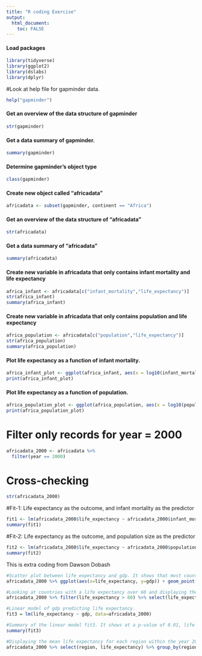 ```yaml
---
title: "R coding Exercise"
output: 
  html_document:
    toc: FALSE
---
```


#### Load packages  

```r
library(tidyverse)
library(ggplot2)
library(dslabs)
library(dplyr)
```
#Look at help file for gapminder data.
```r
help("gapminder") 
```

#### Get an overview of the data structure of gapminder  

```r
str(gapminder)
```

#### Get a data summary of gapminder.

```r
summary(gapminder)
```

#### Determine gapminder's object type  

```r
class(gapminder)
```
#### Create new object called "africadata"

```r
africadata <- subset(gapminder, continent == "Africa") 
```

#### Get an overview of the data structure of "africadata"  

```r
str(africadata)
```

#### Get a data summary of "africadata"  

```r
summary(africadata)
```
#### Create new variable in africadata that only contains infant mortality and life expectancy
```r
africa_infant <- africadata[c("infant_mortality","life_expectancy")]
str(africa_infant)
summary(africa_infant)
```
#### Create new variable in africadata that only contains population and life expectancy

```r
africa_population <- africadata[c("population","life_expectancy")]
str(africa_population)
summary(africa_population)  
```
#### Plot life expectancy as a function of infant mortality.

```r
africa_infant_plot <- ggplot(africa_infant, aes(x = log10(infant_mortality), y = life_expectancy)) + geom_point() + ggtitle("Life Expectancy vs. Infant Mortality in Africa") + xlab("Infant Mortality") + ylab("Life Expectancy")
print(africa_infant_plot)
```
#### Plot life expectancy as a function of population.  

```r
africa_population_plot <- ggplot(africa_population, aes(x = log10(population), y = life_expectancy)) + geom_point() + ggtitle("Population vs. Infant Mortality in Africa") + xlab("Population") + ylab("Life Expectancy")
print(africa_population_plot)
```












# Filter only records  for year = 2000
```r
africadata_2000 <- africadata %>%
  filter(year == 2000)
```


# Cross-checking

```r
str(africadata_2000)
```

#Fit-1: Life expectancy as the outcome, and infant mortality as the predictor

```r
fit1 <- lm(africadata_2000$life_expectancy ~ africadata_2000$infant_mortality)
summary(fit1)
```

#Fit-2: Life expectancy as the outcome, and population size as the predictor

```r
fit2 <- lm(africadata_2000$life_expectancy ~ africadata_2000$population)
summary(fit2)
```

This is extra coding from Dawson Dobash

```r
#Scatter plot between life expectancy and gdp. It shows that most countries with high gdp have high life expectancy
africadata_2000 %>% ggplot(aes(x=life_expectancy, y=gdp)) + geom_point()

#Looking at countries with a life expectancy over 60 and displaying the countries in a descending life expectancy order
africadata_2000 %>% filter(life_expectancy > 60) %>% select(life_expectancy,country, region) %>% arrange(desc(life_expectancy))

#Linear model of gdp predicting life expectancy.
fit3 = lm(life_expectancy ~ gdp, data=africadata_2000)

#Summary of the linear model fit3. It shows at a p-value of 0.01, life expectancy is significant in predicting life expectancy
summary(fit3)

#Displaying the mean life expectancy for each region within the year 2000
africadata_2000 %>% select(region, life_expectancy) %>% group_by(region) %>% summarize(average = mean(life_expectancy))
```
